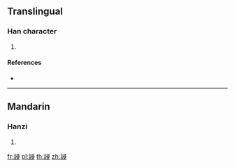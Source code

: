 {{character info/new}}
==Translingual==

===Han character===
{{Han char|rn=149|rad=言|as=07|sn=14|four=|canj=YRSME}}

# {{defn|Han|sort=言07}}

====References====
* {{Han ref|kx=1163.040|dkj=35530|dj=1627.170|hdz=63980.060|uh=8A9B|ud=35483}}

----

==Mandarin==

===Hanzi===
{{cmn-hanzi|pin=[[qīn]] ([[qin1]])|wg=ch'in<sup>1</sup>}}

# {{defn|lang=cmn|sort=言07}}

[[fr:誛]]
[[pl:誛]]
[[th:誛]]
[[zh:誛]]